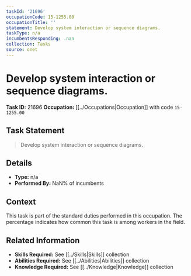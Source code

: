 ```yaml
---
taskId: '21696'
occupationCode: 15-1255.00
occupationTitle: ''
statement: Develop system interaction or sequence diagrams.
taskType: n/a
incumbentsResponding: .nan
collection: Tasks
source: onet
---
```

# Develop system interaction or sequence diagrams.

**Task ID:** 21696
**Occupation:** [[../Occupations|Occupation]] with code `15-1255.00`

## Task Statement

> Develop system interaction or sequence diagrams.

## Details

- **Type:** n/a
- **Performed By:** NaN% of incumbents

## Context

This task is part of the standard duties performed in this occupation. The percentage indicates how common this task is among workers in the field.

## Related Information

- **Skills Required:** See [[../Skills|Skills]] collection
- **Abilities Required:** See [[../Abilities|Abilities]] collection
- **Knowledge Required:** See [[../Knowledge|Knowledge]] collection
